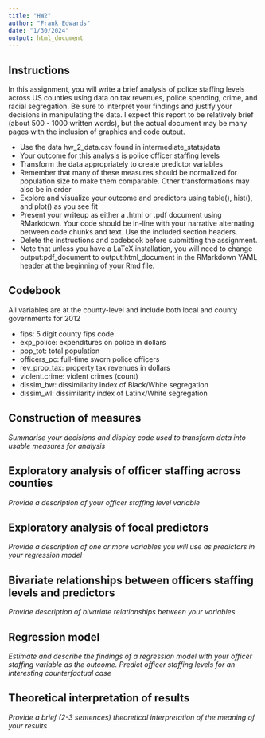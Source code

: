 ```yaml
---
title: "HW2"
author: "Frank Edwards"
date: "1/30/2024"
output: html_document
---
```


## Instructions

In this assignment, you will write a brief analysis of police staffing levels across US counties using data on tax revenues, police spending, crime, and racial segregation. Be sure to interpret your findings and justify your decisions in manipulating the data. I expect this report to be relatively brief (about 500 - 1000 written words), but the actual document may be many pages with the inclusion of graphics and code output. 

- Use the data hw_2_data.csv found in intermediate_stats/data
- Your outcome for this analysis is police officer staffing levels
- Transform the data appropriately to create predictor variables
-  Remember that many of these measures should be normalized for population size to make them comparable. Other transformations may also be in order
- Explore and visualize your outcome and predictors using table(), hist(), and plot() as you see fit
- Present your writeup as either a .html or .pdf document using RMarkdown. Your code should be in-line with your narrative alternating between code chunks and text. Use the included section headers.
- Delete the instructions and codebook before submitting the assignment. 
- Note that unless you have a LaTeX installation, you will need to change output:pdf_document to output:html_document in the RMarkdown YAML header at the beginning of your Rmd file.

## Codebook

All variables are at the county-level and include both local and county governments for 2012

- fips: 5 digit county fips code
- exp_police: expenditures on police in dollars
- pop_tot: total population 
- officers_pc: full-time sworn police officers
- rev_prop_tax: property tax revenues in dollars
- violent.crime: violent crimes (count)
- dissim_bw: dissimilarity index of Black/White segregation
- dissim_wl: dissimilarity index of Latinx/White segregation

## Construction of measures

*Summarise your decisions and display code used to transform data into usable measures for analysis*

## Exploratory analysis of officer staffing across counties

*Provide a description of your officer staffing level variable* 

## Exploratory analysis of focal predictors

*Provide a description of one or more variables you will use as predictors in your regression model*

## Bivariate relationships between officers staffing levels and predictors

*Provide description of bivariate relationships between your variables*

## Regression model

*Estimate and describe the findings of a regression model with your officer staffing variable as the outcome. Predict officer staffing levels for an interesting counterfactual case*

## Theoretical interpretation of results

*Provide a brief (2-3 sentences) theoretical interpretation of the meaning of your results*